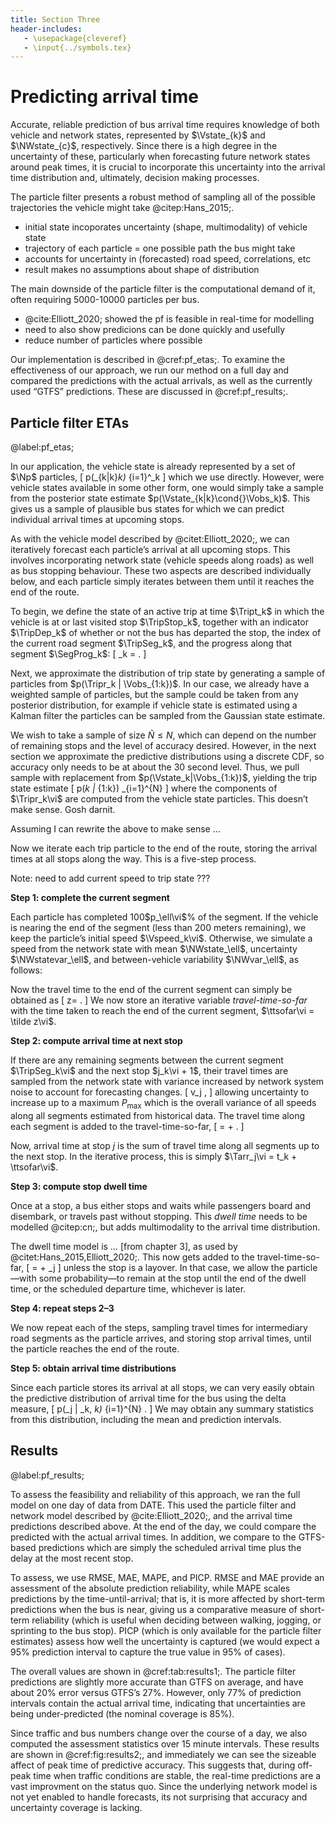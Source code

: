 ```yaml
---
title: Section Three
header-includes:
   - \usepackage{cleveref}
   - \input{../symbols.tex}
---
```


# Predicting arrival time

Accurate, reliable prediction of bus arrival time requires knowledge of both vehicle and network states, represented by $\Vstate_{k}$ and $\NWstate_{c}$, respectively. Since there is a high degree in the uncertainty of these, particularly when forecasting future network states around peak times, it is crucial to incorporate this uncertainty into the arrival time distribution and, ultimately, decision making processes.

The particle filter presents a robust method of sampling all of the possible trajectories the vehicle might take @citep:Hans_2015;.

* initial state incoporates uncertainty (shape, multimodality) of vehicle state
* trajectory of each particle = one possible path the bus might take
* accounts for uncertainty in (forecasted) road speed, correlations, etc
* result makes no assumptions about shape of distribution

The main downside of the particle filter is the computational demand of it, often requiring 5000-10000 particles per bus.

* @cite:Elliott_2020; showed the pf is feasible in real-time for modelling
* need to also show predicions can be done quickly and usefully
* reduce number of particles where possible

Our implementation is described in @cref:pf_etas;. To examine the effectiveness of our approach, we run our method on a full day and compared the predictions with the actual arrivals, as well as the currently used "GTFS" predictions. These are discussed in @cref:pf_results;.


## Particle filter ETAs
@label:pf_etas;

In our application, the vehicle state is already represented by a set of $\Np$\ particles,
\[
p(\Vstate_{k|k}\cond{}\Vobs_k) \approx \sum_{i=1}^\Np \Pwt_k \DiracMeasure{\Vstate_k\vi}{\Vstate_k}
\]
which we use directly. However, were vehicle states available in some other form, one would simply take a sample from the posterior state estimate $p(\Vstate_{k|k}\cond{}\Vobs_k)$. This gives us a sample of plausible bus states for which we can predict individual arrival times at upcoming stops.

As with the vehicle model described by @citet:Elliott_2020;, we can iteratively forecast each particle's arrival at all upcoming stops. This involves incorporating network state (vehicle speeds along roads) as well as bus stopping behaviour. These two aspects are described individually below, and each particle simply iterates between them until it reaches the end of the route.

To begin, we define the state of an active trip at time $\Tript_k$ in which the vehicle is at or last visited stop $\TripStop_k$, together with an indicator $\TripDep_k$ of whether or not the bus has departed the stop, the index of the current road segment $\TripSeg_k$, and the progress along that segment $\SegProg_k$:
\[
   \Tripr_k = \tvec{\Tript_k, \TripStop_k, \TripDep_k, \TripSeg_k, \SegProg_k}.
\]

Next, we approximate the distribution of trip state by generating a sample of particles from $p(\Tripr_k | \Vobs_{1:k})$. In our case, we already have a weighted sample of particles, but the sample could be taken from any posterior distribution, for example if vehicle state is estimated using a Kalman filter the particles can be sampled from the Gaussian state estimate.

We wish to take a sample of size $\tilde N \leq N$, which can depend on the number of remaining stops and the level of accuracy desired. However, in the next section we approximate the predictive distributions using a discrete CDF, so accuracy only needs to be at about the 30\ second level. Thus, we pull sample with replacement from $p(\Vstate_k|\Vobs_{1:k})$, yielding the trip state estimate
\[
   p(\Tripr_k | \Vobs_{1:k}) \approx
   \frac{1}{\tilde N} \sum_{i=1}^{\tilde N} \DiracMeasure{\Tripr_k\vi}{\Tripr_k}
\]
where the components of $\Tripr_k\vi$ are computed from the vehicle state particles. This doesn't make sense. Gosh darnit.

Assuming I can rewrite the above to make sense ...

Now we iterate each trip particle to the end of the route, storing the arrival times at all stops along the way. This is a five-step process.

Note: need to add current speed to trip state ???

**Step 1: complete the current segment**

Each particle has completed 100$p_\ell\vi$% of the segment. If the vehicle is nearing the end of the segment (less than 200\ meters remaining), we keep the particle's initial speed $\Vspeed_k\vi$. Otherwise, we simulate a speed from the network state with mean $\NWstate_\ell$, uncertainty $\NWstatevar_\ell$, and between-vehicle variability $\NWvar_\ell$, as follows:
\begin{equation*}
   v_\ell{\vi}^\star =
   \begin{cases}
      \Vspeed_k\vi & (1-\SegProg_k)\Tseglen_\ell < 200, \\
      v_\ell{\vi} \sim \TNormal{\NWstate_\ell}{\RouteNWstatevarseg_\ell^2 + \NWvar_\ell^2}{0}{\MaxSpeed_\ell}, & \text{otherwise}.
   \end{cases}
\end{equation*}

Now the travel time to the end of the current segment can simply be obtained as
\[
   \tilde z\vi = \frac{(1-\SegProg_k\vi)\Tseglen_\ell}{\Vspeed_\ell{\vi}^\star}.
\]
We now store an iterative variable *travel-time-so-far* with the time taken to reach the end of the current segment, $\ttsofar\vi = \tilde z\vi$.

**Step 2: compute arrival time at next stop**

If there are any remaining segments between the current segment $\TripSeg_k\vi$ and the next stop $j_k\vi + 1$, their travel times are sampled from the network state with variance increased by network system noise to account for forecasting changes.
\[
   v_j\vi \sim
   \TNormal{\hat \NWstate_j}{\left[(\RouteNWstatevarseg_j + \ttsofar\vi\NWnoise)^2 + \NWvar_j^2\right]\wedge P_{\text{max}}}{0}{\MaxSpeed_j},
\]
allowing uncertainty to increase up to a maximum $P_\text{max}$ which is the overall variance of all speeds along all segments estimated from historical data. The travel time along each segment is added to the travel-time-so-far,
\[
   \ttsofar\vi = \ttsofar\vi + \frac{\Tseglen_j}{v_j\vi}.
\]

Now, arrival time at stop $j$ is the sum of travel time along all segments up to the next stop. In the iterative process, this is simply $\Tarr_j\vi = t_k + \ttsofar\vi$.


**Step 3: compute stop dwell time**

Once at a stop, a bus either stops and waits while passengers board and disembark, or travels past without stopping. This *dwell time* needs to be modelled @citep:cn;, but adds multimodality to the arrival time distribution.

The dwell time model is ... [from chapter 3], as used by @citet:Hans_2015,Elliott_2020;. This now gets added to the travel-time-so-far,
\[
   \ttsofar\vi = \ttsofar\vi + \pdwell_j\vi
\]
unless the stop is a layover. In that case, we allow the particle---with some probability---to remain at the stop until the end of the dwell time, or the scheduled departure time, whichever is later.


**Step 4: repeat steps 2--3**

We now repeat each of the steps, sampling travel times for intermediary road segments as the particle arrives, and storing stop arrival times, until the particle reaches the end of the route.


**Step 5: obtain arrival time distributions**

Since each particle stores its arrival at all stops, we can very easily obtain the predictive distribution of arrival time for the bus using the delta measure,
\[
   p(\Tarr_j | \Vstate_k, \vec\NWstate_k) \approx
   \frac{1}{\tilde N}\sum_{i=1}^{\tilde N}
      \DiracMeasure{\Tarr_j\vi}{\Tarr_j}.
\]
We may obtain any summary statistics from this distribution, including the mean and prediction intervals.


## Results
@label:pf_results;

To assess the feasibility and reliability of this approach, we ran the full model on one day of data from DATE. This used the particle filter and network model described by @cite:Elliott_2020;, and the arrival time predictions described above. At the end of the day, we could compare the predicted with the actual arrival times. In addition, we compare to the GTFS-based predictions which are simply the scheduled arrival time plus the delay at the most recent stop.

To assess, we use RMSE, MAE, MAPE, and PICP. RMSE and MAE provide an assessment of the absolute prediction reliability, while MAPE scales predictions by the time-until-arrival; that is, it is more affected by short-term predictions when the bus is near, giving us a comparative measure of short-term reliability (which is useful when deciding between walking, jogging, or sprinting to the bus stop). PICP (which is only available for the particle filter estimates) assess how well the uncertainty is captured (we would expect a 95% prediction interval to capture the true value in 95% of cases).

The overall values are shown in @cref:tab:results1;. The particle filter predictions are slightly more accurate than GTFS on average, and have about 20% error versus GTFS's 27%. However, only 77% of prediction intervals contain the actual arrival time, indicating that uncertainties are being under-predicted (the nominal coverage is 85%).

Since traffic and bus numbers change over the course of a day, we also computed the assessment statistics over 15\ minute intervals. These results are shown in @cref:fig:results2;, and immediately we can see the sizeable affect of peak time of predictive accuracy. This suggests that, during off-peak time when traffic conditions are stable, the real-time predictions are a vast improvment on the status quo. Since the underlying network model is not yet enabled to handle forecasts, its not surprising that accuracy and uncertainty coverage is lacking.

